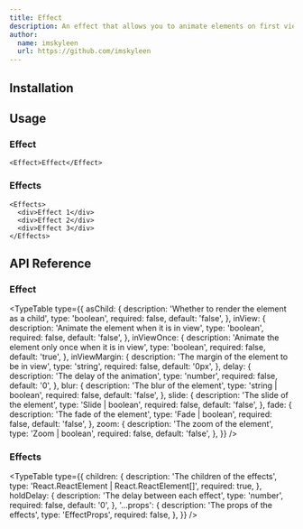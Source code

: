 ```yaml
---
title: Effect
description: An effect that allows you to animate elements on first view or load.
author:
  name: imskyleen
  url: https://github.com/imskyleen
---
```


<ComponentPreview name="demo-primitives-effects-effect" />

## Installation

<ComponentInstallation name="primitives-effects-effect" />

## Usage

### Effect

```tsx
<Effect>Effect</Effect>
```

### Effects

```tsx
<Effects>
  <div>Effect 1</div>
  <div>Effect 2</div>
  <div>Effect 3</div>
</Effects>
```

## API Reference

### Effect

<TypeTable
  type={{
    asChild: {
      description: 'Whether to render the element as a child',
      type: 'boolean',
      required: false,
      default: 'false',
    },
    inView: {
      description: 'Animate the element when it is in view',
      type: 'boolean',
      required: false,
      default: 'false',
    },
    inViewOnce: {
      description: 'Animate the element only once when it is in view',
      type: 'boolean',
      required: false,
      default: 'true',
    },
    inViewMargin: {
      description: 'The margin of the element to be in view',
      type: 'string',
      required: false,
      default: '0px',
    },
    delay: {
      description: 'The delay of the animation',
      type: 'number',
      required: false,
      default: '0',
    },
    blur: {
      description: 'The blur of the element',
      type: 'string | boolean',
      required: false,
      default: 'false',
    },
    slide: {
      description: 'The slide of the element',
      type: 'Slide | boolean',
      required: false,
      default: 'false',
    },
    fade: {
      description: 'The fade of the element',
      type: 'Fade | boolean',
      required: false,
      default: 'false',
    },
    zoom: {
      description: 'The zoom of the element',
      type: 'Zoom | boolean',
      required: false,
      default: 'false',
    },
  }}
/>

### Effects

<TypeTable
  type={{
    children: {
      description: 'The children of the effects',
      type: 'React.ReactElement | React.ReactElement[]',
      required: true,
    },
    holdDelay: {
      description: 'The delay between each effect',
      type: 'number',
      required: false,
      default: '0',
    },
    '...props': {
      description: 'The props of the effects',
      type: 'EffectProps',
      required: false,
    },
  }}
/>
